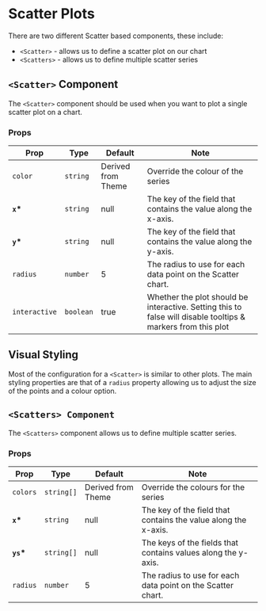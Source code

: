 
# Scatter Plots

There are two different Scatter based components, these include:

-   `<Scatter>` - allows us to define a scatter plot on our chart
-   `<Scatters>` - allows us to define multiple scatter series

## `<Scatter>` Component

The `<Scatter>` component should be used when you want to plot a single scatter plot on a chart.

<Canvas>
    <Story id="xycharts-scatter--basic" />
</Canvas>

### Props

| Prop          | Type      | Default            | Note                                                                                                         |
| ------------- | --------- | ------------------ | ------------------------------------------------------------------------------------------------------------ |
| `color`       | `string`  | Derived from Theme | Override the colour of the series                                                                            |
| **`x`\***     | `string`  | null               | The key of the field that contains the value along the x-axis.                                               |
| **`y`\***     | `string`  | null               | The key of the field that contains the value along the y-axis.                                               |
| `radius`      | `number`  | 5                  | The radius to use for each data point on the Scatter chart.                                                  |
| `interactive` | `boolean` | true               | Whether the plot should be interactive. Setting this to false will disable tooltips & markers from this plot |

## Visual Styling

Most of the configuration for a `<Scatter>` is similar to other plots. The main styling properties are that of a `radius` property allowing us to adjust the size of the points and a colour option.

<Canvas>
    <Story id="xycharts-scatter--radius" />
</Canvas>

## `<Scatters> Component`

The `<Scatters>` component allows us to define multiple scatter series.

<Canvas>
    <Story id="xycharts-scatter--multiple-scatter" />
</Canvas>

### Props

| Prop       | Type       | Default            | Note                                                           |
| ---------- | ---------- | ------------------ | -------------------------------------------------------------- |
| `colors`   | `string[]` | Derived from Theme | Override the colours for the series                            |
| **`x`\***  | `string`   | null               | The key of the field that contains the value along the x-axis. |
| **`ys`\*** | `string[]` | null               | The keys of the fields that contains values along the y-axis.  |
| `radius`   | `number`   | 5                  | The radius to use for each data point on the Scatter chart.    |
